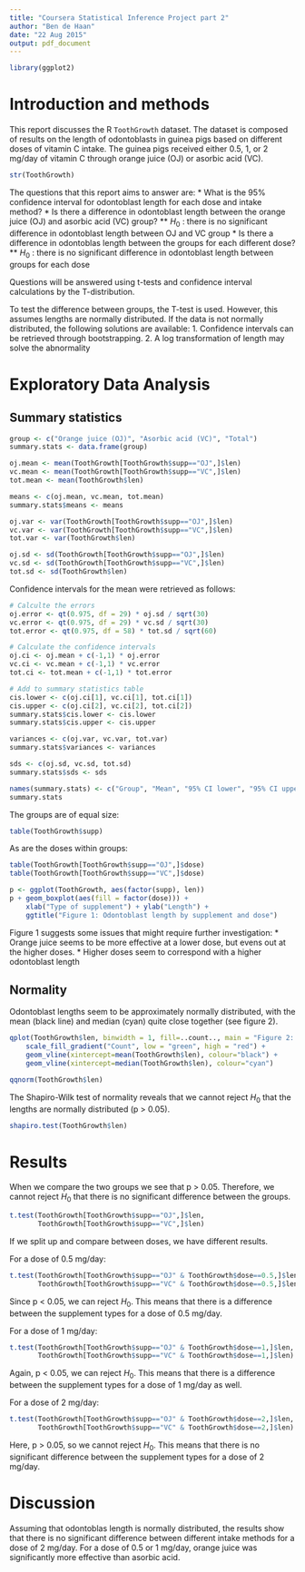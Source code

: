 ```yaml
---
title: "Coursera Statistical Inference Project part 2"
author: "Ben de Haan"
date: "22 Aug 2015"
output: pdf_document
---
```


```r
library(ggplot2)
```

# Introduction and methods
This report discusses the R `ToothGrowth` dataset. The dataset is composed of results on the length of odontoblasts in guinea pigs based on different doses of vitamin C intake. The guinea pigs received either 0.5, 1, or 2 mg/day of vitamin C through orange juice (OJ) or asorbic acid (VC).

```r
str(ToothGrowth)
```

The questions that this report aims to answer are:
* What is the 95% confidence interval for odontoblast length for each dose and intake method?
* Is there a difference in odontoblast length between the orange juice (OJ) and asorbic acid (VC) group?
** $H_0$ : there is no significant difference in odontoblast length between OJ and VC group
* Is there a difference in odontoblas length between the groups for each different dose?
** $H_0$ : there is no significant difference in odontoblast length between groups for each dose

Questions will be answered using t-tests and confidence interval calculations by the T-distribution.

To test the difference between groups, the T-test is used. However, this assumes lengths are normally distributed. If the data is not normally distributed, the following solutions are available: 
1. Confidence intervals can be retrieved through bootstrapping.
2. A log transformation of length may solve the abnormality

# Exploratory Data Analysis

## Summary statistics

```r

group <- c("Orange juice (OJ)", "Asorbic acid (VC)", "Total")
summary.stats <- data.frame(group)

oj.mean <- mean(ToothGrowth[ToothGrowth$supp=="OJ",]$len)
vc.mean <- mean(ToothGrowth[ToothGrowth$supp=="VC",]$len)
tot.mean <- mean(ToothGrowth$len)

means <- c(oj.mean, vc.mean, tot.mean)
summary.stats$means <- means

oj.var <- var(ToothGrowth[ToothGrowth$supp=="OJ",]$len)
vc.var <- var(ToothGrowth[ToothGrowth$supp=="VC",]$len)
tot.var <- var(ToothGrowth$len)

oj.sd <- sd(ToothGrowth[ToothGrowth$supp=="OJ",]$len)
vc.sd <- sd(ToothGrowth[ToothGrowth$supp=="VC",]$len)
tot.sd <- sd(ToothGrowth$len)

```

Confidence intervals for the mean were retrieved as follows:
```r
# Calculte the errors
oj.error <- qt(0.975, df = 29) * oj.sd / sqrt(30)
vc.error <- qt(0.975, df = 29) * vc.sd / sqrt(30)
tot.error <- qt(0.975, df = 58) * tot.sd / sqrt(60)

# Calculate the confidence intervals
oj.ci <- oj.mean + c(-1,1) * oj.error
vc.ci <- vc.mean + c(-1,1) * vc.error
tot.ci <- tot.mean + c(-1,1) * tot.error

# Add to summary statistics table
cis.lower <- c(oj.ci[1], vc.ci[1], tot.ci[1])
cis.upper <- c(oj.ci[2], vc.ci[2], tot.ci[2])
summary.stats$cis.lower <- cis.lower
summary.stats$cis.upper <- cis.upper
```

```r
variances <- c(oj.var, vc.var, tot.var)
summary.stats$variances <- variances

sds <- c(oj.sd, vc.sd, tot.sd)
summary.stats$sds <- sds

names(summary.stats) <- c("Group", "Mean", "95% CI lower", "95% CI upper", "Variance", "Standard deviation")
summary.stats

```

The groups are of equal size:
```r
table(ToothGrowth$supp)
```

As are the doses within groups:
```r
table(ToothGrowth[ToothGrowth$supp=="OJ",]$dose)
table(ToothGrowth[ToothGrowth$supp=="VC",]$dose)
```

```r
p <- ggplot(ToothGrowth, aes(factor(supp), len))
p + geom_boxplot(aes(fill = factor(dose))) +
    xlab("Type of supplement") + ylab("Length") +
    ggtitle("Figure 1: Odontoblast length by supplement and dose")
```

Figure 1 suggests some issues that might require further investigation: 
* Orange juice seems to be more effective at a lower dose, but evens out at the higher doses. 
* Higher doses seem to correspond with a higher odontoblast length


## Normality
Odontoblast lengths seem to be approximately normally distributed, with the mean (black line) and median (cyan) quite close together (see figure 2).

```r
qplot(ToothGrowth$len, binwidth = 1, fill=..count.., main = "Figure 2: Histogram of odontoblast length") + 
    scale_fill_gradient("Count", low = "green", high = "red") +
    geom_vline(xintercept=mean(ToothGrowth$len), colour="black") +
    geom_vline(xintercept=median(ToothGrowth$len), colour="cyan")
```

```r
qqnorm(ToothGrowth$len)
```

The Shapiro-Wilk test of normality reveals that we cannot reject $H_0$ that the lengths are normally distributed (p > 0.05).

```r
shapiro.test(ToothGrowth$len)
```

# Results

When we compare the two groups we see that p > 0.05. Therefore, we cannot reject $H_0$ that there is no significant difference between the groups.

```r
t.test(ToothGrowth[ToothGrowth$supp=="OJ",]$len,
       ToothGrowth[ToothGrowth$supp=="VC",]$len)
```

If we split up and compare between doses, we have different results. 

For a dose of 0.5 mg/day:
```r
t.test(ToothGrowth[ToothGrowth$supp=="OJ" & ToothGrowth$dose==0.5,]$len,
       ToothGrowth[ToothGrowth$supp=="VC" & ToothGrowth$dose==0.5,]$len)
```

Since p < 0.05, we can reject $H_0$. This means that there is a difference between the supplement types for a dose of 0.5 mg/day.

For a dose of 1 mg/day:
```r
t.test(ToothGrowth[ToothGrowth$supp=="OJ" & ToothGrowth$dose==1,]$len,
       ToothGrowth[ToothGrowth$supp=="VC" & ToothGrowth$dose==1,]$len)
```

Again, p < 0.05, we can reject $H_0$. This means that there is a difference between the supplement types for a dose of 1 mg/day as well.

For a dose of 2 mg/day:
```r
t.test(ToothGrowth[ToothGrowth$supp=="OJ" & ToothGrowth$dose==2,]$len,
       ToothGrowth[ToothGrowth$supp=="VC" & ToothGrowth$dose==2,]$len)
```
Here, p > 0.05, so we cannot reject $H_0$. This means that there is no significant difference between the supplement types for a dose of 2 mg/day.


# Discussion
Assuming that odontoblas length is normally distributed, the results show that there is no significant difference between different intake methods for a dose of 2 mg/day. For a dose of 0.5 or 1 mg/day, orange juice was significantly more effective than asorbic acid.
